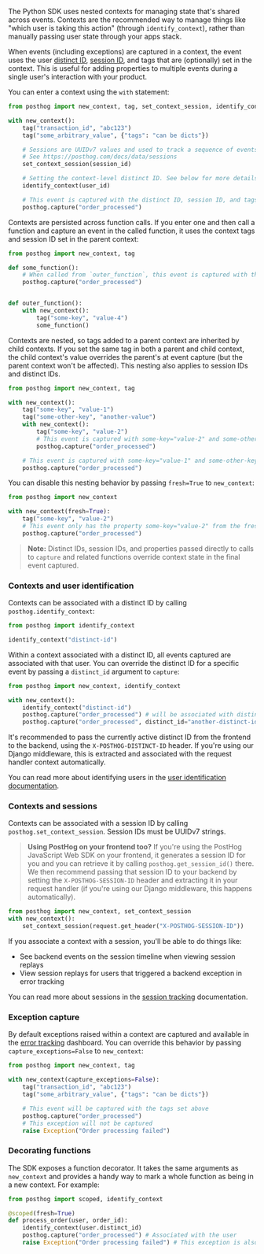 The Python SDK uses nested contexts for managing state that's shared across events. Contexts are the recommended way to manage things like "which user is taking this action" (through `identify_context`), rather than manually passing user state through your apps stack.

When events (including exceptions) are captured in a context, the event uses the user [distinct ID](/docs/getting-started/identify-users), [session ID](/docs/data/sessions), and tags that are (optionally) set in the context. This is useful for adding properties to multiple events during a single user's interaction with your product.

You can enter a context using the `with` statement:

```python
from posthog import new_context, tag, set_context_session, identify_context

with new_context():
    tag("transaction_id", "abc123")
    tag("some_arbitrary_value", {"tags": "can be dicts"})

    # Sessions are UUIDv7 values and used to track a sequence of events that occur within a single user session
    # See https://posthog.com/docs/data/sessions
    set_context_session(session_id)

    # Setting the context-level distinct ID. See below for more details.
    identify_context(user_id)

    # This event is captured with the distinct ID, session ID, and tags set above
    posthog.capture("order_processed")
```

Contexts are persisted across function calls. If you enter one and then call a function and capture an event in the called function, it uses the context tags and session ID set in the parent context:

```python
from posthog import new_context, tag

def some_function():
    # When called from `outer_function`, this event is captured with the property some-key="value-4"
    posthog.capture("order_processed")


def outer_function():
    with new_context():
        tag("some-key", "value-4")
        some_function()

```

Contexts are nested, so tags added to a parent context are inherited by child contexts. If you set the same tag in both a parent and child context, the child context's value overrides the parent's at event capture (but the parent context won't be affected). This nesting also applies to session IDs and distinct IDs.

```python
from posthog import new_context, tag

with new_context():
    tag("some-key", "value-1")
    tag("some-other-key", "another-value")
    with new_context():
        tag("some-key", "value-2")
        # This event is captured with some-key="value-2" and some-other-key="another-value"
        posthog.capture("order_processed")

    # This event is captured with some-key="value-1" and some-other-key="another-value"
    posthog.capture("order_processed")

```

You can disable this nesting behavior by passing `fresh=True` to `new_context`:

```python
from posthog import new_context

with new_context(fresh=True):
    tag("some-key", "value-2")
    # This event only has the property some-key="value-2" from the fresh context
    posthog.capture("order_processed")

```

> **Note:** Distinct IDs, session IDs, and properties passed directly to calls to `capture` and related functions override context state in the final event captured.

### Contexts and user identification

Contexts can be associated with a distinct ID by calling `posthog.identify_context`:

```python
from posthog import identify_context

identify_context("distinct-id")
```

Within a context associated with a distinct ID, all events captured are associated with that user. You can override the distinct ID for a specific event by passing a `distinct_id` argument to `capture`:

```python
from posthog import new_context, identify_context

with new_context():
    identify_context("distinct-id")
    posthog.capture("order_processed") # will be associated with distinct-id
    posthog.capture("order_processed", distinct_id="another-distinct-id") # will be associated with another-distinct-id
```

It's recommended to pass the currently active distinct ID from the frontend to the backend, using the `X-POSTHOG-DISTINCT-ID` header. If you're using our Django middleware, this is extracted and associated with the request handler context automatically.

You can read more about identifying users in the [user identification documentation](/docs/product-analytics/identify). 

### Contexts and sessions

Contexts can be associated with a session ID by calling `posthog.set_context_session`. Session IDs must be UUIDv7 strings.

> **Using PostHog on your frontend too?** If you're using the PostHog JavaScript Web SDK on your frontend, it generates a session ID for you and you can retrieve it by calling `posthog.get_session_id()` there. We then recommend passing that session ID to your backend by setting the `X-POSTHOG-SESSION-ID` header and extracting it in your request handler (if you're using our Django middleware, this happens automatically).

```python
from posthog import new_context, set_context_session
with new_context():
    set_context_session(request.get_header("X-POSTHOG-SESSION-ID"))
```

If you associate a context with a session, you'll be able to do things like:
- See backend events on the session timeline when viewing session replays
- View session replays for users that triggered a backend exception in error tracking

You can read more about sessions in the [session tracking](/docs/data/sessions) documentation.

### Exception capture

By default exceptions raised within a context are captured and available in the [error tracking](/docs/error-tracking) dashboard. You can override this behavior by passing `capture_exceptions=False` to `new_context`:

```python
from posthog import new_context, tag

with new_context(capture_exceptions=False):
    tag("transaction_id", "abc123")
    tag("some_arbitrary_value", {"tags": "can be dicts"})

    # This event will be captured with the tags set above
    posthog.capture("order_processed")
    # This exception will not be captured
    raise Exception("Order processing failed")
```

### Decorating functions

The SDK exposes a function decorator. It takes the same arguments as `new_context` and provides a handy way to mark a whole function as being in a new context. For example:

```python
from posthog import scoped, identify_context

@scoped(fresh=True)
def process_order(user, order_id):
    identify_context(user.distinct_id)
    posthog.capture("order_processed") # Associated with the user
    raise Exception("Order processing failed") # This exception is also captured and associated with the user
```
